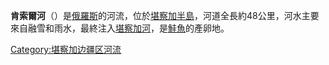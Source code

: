 '''肯索爾河'''（{{lang-ru|Кенсол}}）是[[俄羅斯|俄羅斯]]的河流，位於[[堪察加半島|堪察加半島]]，河道全長約48公里，河水主要來自融雪和雨水，最終注入[[堪察加河|堪察加河]]，是[[鮭魚|鮭魚]]的產卵地。

{{Russia-geo-stub}}
[[Category:堪察加边疆区河流|Category:堪察加边疆区河流]]